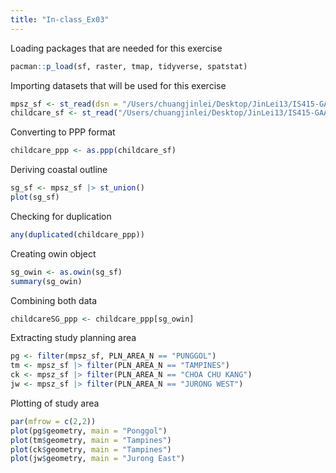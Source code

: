 ```yaml
---
title: "In-class_Ex03"
---
```


Loading packages that are needed for this exercise

```r
pacman::p_load(sf, raster, tmap, tidyverse, spatstat)
```

Importing datasets that will be used for this exercise

```r
mpsz_sf <- st_read(dsn = "/Users/chuangjinlei/Desktop/JinLei13/IS415-GAA/In-class_Ex/In-class_Ex03/data/geospatial", layer = "MP14_SUBZONE_WEB_PL") |> st_set_crs(3414)
childcare_sf <- st_read("/Users/chuangjinlei/Desktop/JinLei13/IS415-GAA/In-class_Ex/In-class_Ex03/data/geospatial/ChildCareServices.geojson") |> st_transform(crs = 3414)

```

Converting to PPP format

```r
childcare_ppp <- as.ppp(childcare_sf)
```

Deriving coastal outline

```r
sg_sf <- mpsz_sf |> st_union()
plot(sg_sf)
```

Checking for duplication

```r
any(duplicated(childcare_ppp))
```

Creating owin object

```r
sg_owin <- as.owin(sg_sf)
summary(sg_owin)
```

Combining both data

```r
childcareSG_ppp <- childcare_ppp[sg_owin]
```

Extracting study planning area

```r
pg <- filter(mpsz_sf, PLN_AREA_N == "PUNGGOL")
tm <- mpsz_sf |> filter(PLN_AREA_N == "TAMPINES")
ck <- mpsz_sf |> filter(PLN_AREA_N == "CHOA CHU KANG")
jw <- mpsz_sf |> filter(PLN_AREA_N == "JURONG WEST")
```

Plotting of study area

```r
par(mfrow = c(2,2))
plot(pg$geometry, main = "Ponggol")
plot(tm$geometry, main = "Tampines")
plot(ck$geometry, main = "Tampines")
plot(jw$geometry, main = "Jurong East")
```
